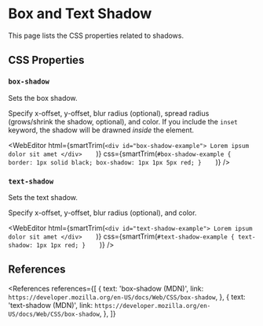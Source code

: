 
# Box and Text Shadow

This page lists the CSS properties related to shadows.

## CSS Properties

### `box-shadow`

Sets the box shadow.

Specify x-offset, y-offset, blur radius (optional), spread radius (grows/shrink the shadow, optional), and color.
If you include the `inset` keyword, the shadow will be drawned _inside_ the element.

<WebEditor
  html={smartTrim(`
    <div id="box-shadow-example">
      Lorem ipsum dolor sit amet
    </div>    
  `)}
  css={smartTrim(`
    #box-shadow-example {
      border: 1px solid black;
      box-shadow: 1px 1px 5px red;
    }    
  `)}
/>

### `text-shadow`

Sets the text shadow.

Specify x-offset, y-offset, blur radius (optional), and color.

<WebEditor
  html={smartTrim(`
    <div id="text-shadow-example">
      Lorem ipsum dolor sit amet
    </div>    
  `)}
  css={smartTrim(`
    #text-shadow-example {
      text-shadow: 1px 1px red;
    }    
  `)}
/>

## References

<References
  references={[
    {
      text: 'box-shadow (MDN)',
      link: `https://developer.mozilla.org/en-US/docs/Web/CSS/box-shadow`,
    },
    {
      text: 'text-shadow (MDN)',
      link: `https://developer.mozilla.org/en-US/docs/Web/CSS/box-shadow`,
    },
  ]}
></References>

